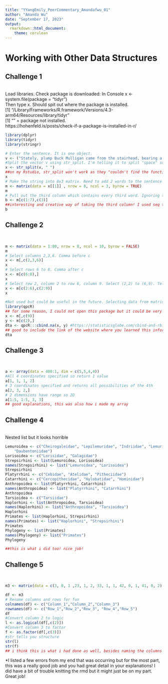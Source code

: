 ```yaml
---
title: "YYangEmily_PeerCommentary_Amandafwu_01"
author: "Amanda Wu"
date: "September 17, 2023"
output:
  rmarkdown::html_document:
    theme: cerulean
---
```


# Working with Other Data Structures
## Challenge 1
<br> 
Load libraries. 
Check package is downloaded: In Console x <- system.file(package = "tidyr") <br> Then type x. Should spit out where the package is installed. 
<br> [1] "/Library/Frameworks/R.framework/Versions/4.3-arm64/Resources/library/tidyr"<br> [1] "" = package not installed.<br>
https://hohenfeld.is/posts/check-if-a-package-is-installed-in-r/

```r
library(dplyr)
library(tidyr)
library(stringr)

# Enter the sentence. It is one object. 
v <- ("Stately, plump Buck Mulligan came from the stairhead, bearing a bowl of lather on which a mirror and a razor lay crossed blah blah")
#Split the vector v using str_split. I'm telling it to split "space" so every word is split apart. 
x <- str_split(v, " ")
##on my Rstudio, str_split won't work as they "couldn't find the function" but it may just be my computer
x
# Make the string into 8x3 matrix. Need to add 2 words to the sentence because 22 not divisible by 3. 
m <- matrix(data = x[[1]] , nrow = 8, ncol = 3, byrow = TRUE)
m
# Pull out the third column which contains every third word. Ignoring the last blah
b <- m[c(1:7),c(3)]
##interesting and creative way of taking the third column! I used seq to take it out but I also like how efficient your method can be
b
```
## Challenge 2
<br> 
```r
m <- matrix(data = 1:80, nrow = 8, ncol = 10, byrow = FALSE)
m
# Select columns 2,3,6. Comma before c 
x <- m[,c(2,3,6)]
x
# Select rows 6 to 8. Comma after c
x <- m[c(6:8),]
x
# Select row 2, column 2 to row 6, column 9. Select (2,2) to (6,9). Tell it between what rows and between what columns to take. 
x <- m[c(2:6),c(2:9)]
x

#Not used but could be useful in the future. Selecting data from matrix of different lengths. Make matrix from Row 2 and Column 9. 
library(qpcR) 
## for some reason, I could not open this package but it could be very beneficial if it works for you!
x <- m[,c(9)]
y <- m[c(2),]
dta <- qpcR:::cbind.na(x, y) #https://statisticsglobe.com/cbind-and-rbind-vectors-with-different-length-in-r
## good to include the link of the website where you learned this information
dta
```
## Challenge 3
<br> 
```r
a <- array(data = 400:1, dim = c(5,5,4,4))
#All 4 coordinates specified so return 1 value
a[1, 1, 1, 2]
# 3 coordinates specified and returns all possibilities of the 4th
a[2, 3, 2,]
# 2 dimensions have range so 2D
a[1:5, 1:5, 3, 3]
## good explanations, this was also how i made my array
```

## Challenge 4 
<br> Nested list but it looks horrible
```r
Lemuroidea <- c("Cheirogaleidae", "Lepilemuridae", "Indriidae", "Lemuridae",
    "Daubentoniidae")
Lorisoidea <- c("Lorisidae", "Galagidae")
Strepsirhini <- list(Lemuroidea, Lorisoidea)
names(Strepsirhini) <- list("Lemuroidea", "Lorisoidea")
Strepsirhini
Platyrrhini <- c("Cebidae", "Atelidae", "Pitheciidae")
Catarrhini <- c("Cercopithecidae", "Hylobatidae", "Hominidae")
Anthropoidea <- list(Platyrrhini, Catarrhini)
names(Anthropoidea) <- list("Platyrrhini", "Catarrhini")
Anthropoidea
Tarsioidea <- c("Tarsiidae")
Haplorhini <- list(Anthropoidea, Tarsioidea)
names(Haplorhini) <- list("Anthropoidea", "Tarsioidea")
Haplorhini
Primates <- list(Haplorhini, Strepsirhini)
names(Primates) <- list("Haplorhini", "Strepsirhini") 
Primates
Phylogeny <- list(Primates)
names(Phylogeny) <- list("Primates")
Phylogeny

##this is what i did too! nice job! 
```
## Challenge 5
<br> 
```r
m3 <- matrix(data = c(3, 0, 1 ,23, 1, 2, 33, 1, 1, 42, 0, 1, 41, 0, 2), nrow = 5, ncol = 3, byrow = TRUE)

df <- m3
# Rename columns and rows for fun 
colnames(df) <- c("Column_1","Column_2","Column_3")
rownames(df) <- c("Row_1","Row_2","Row_3", "Row_4","Row_5")
df
#Convert column 2 to logic
l <- as.logical(df[,c(2)])
#Convert column 3 to factor
f <- as.factor(df[,c(3)])
#str tells you structure
str(l)
str(f)
## i think this is what i had done as well, besides naming the columns but good job! 
```

*I listed a few errors from my end that was occurring but for the most part, this was a really good job and you had great detail in your explanations! I did have a bit of trouble knitting the rmd but it might just be on my part. Great job! 